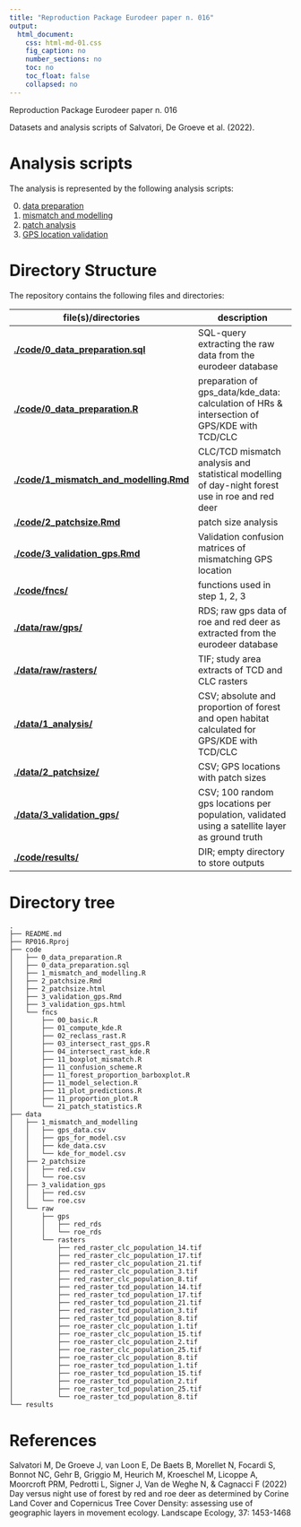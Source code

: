 ```yaml
---
title: "Reproduction Package Eurodeer paper n. 016"
output:
  html_document:
    css: html-md-01.css
    fig_caption: no
    number_sections: no
    toc: no
    toc_float: false
    collapsed: no
---
```


Reproduction Package Eurodeer paper n. 016

Datasets and analysis scripts of Salvatori, De Groeve et al. (2022).


# Analysis scripts 

The analysis is represented by the following analysis scripts:

0. [data preparation](https://euromammals.github.io/RP016/code/0_data_preparation.html)
1. [mismatch and modelling](https://euromammals.github.io/RP016/code/1_mismatch_and_modelling.html)
2. [patch analysis](https://euromammals.github.io/RP016/code/2_patchsize.html)
3. [GPS location validation](https://euromammals.github.io/RP016/code/3_validation_gps.html)

# Directory Structure 

The repository contains the following files and directories:


|  file(s)/directories                   |   description                                                                                      |
|----------------------------------------|----------------------------------------------------------------------------------------------------|
| **[./code/0_data_preparation.sql](https://github.com/EUROMAMMALS/RP016/blob/master/code/0_data_preparation.sql)**      | SQL-query extracting the raw data from the eurodeer database                                       |
| **[./code/0_data_preparation.R](https://github.com/EUROMAMMALS/RP016/blob/master/code/0_data_preparation.R)**        | preparation of gps_data/kde_data: calculation of HRs & intersection of GPS/KDE with TCD/CLC   | 
| **[./code/1_mismatch_and_modelling.Rmd](https://github.com/EUROMAMMALS/RP016/blob/master/code/1_mismatch_and_modelling.Rmd)**| CLC/TCD mismatch analysis and statistical modelling of day-night forest use in roe and red deer    | 
| **[./code/2_patchsize.Rmd](https://github.com/EUROMAMMALS/RP016/blob/master/code/2_patchsize.Rmd)**   | patch size analysis                                                                                | 
| **[./code/3_validation_gps.Rmd](https://github.com/EUROMAMMALS/RP016/blob/master/code/3_validation_gps.Rmd)**   | Validation confusion matrices of mismatching GPS location                                          | 
| **[./code/fncs/](https://github.com/EUROMAMMALS/RP016/blob/master/code/fncs/)**     | functions used in step 1, 2, 3                                                                     | 
| **[./data/raw/gps/](https://github.com/EUROMAMMALS/RP016/blob/master/data/raw/gps/)**       | RDS; raw gps data of roe and red deer as extracted from the eurodeer database                      |  
| **[./data/raw/rasters/](https://github.com/EUROMAMMALS/RP016/blob/master/data/raw/rasters/)**       | TIF; study area extracts of TCD and CLC rasters                                                    |  
| **[./data/1_analysis/](https://github.com/EUROMAMMALS/RP016/blob/master/data/1_analysis/)**             | CSV; absolute and proportion of forest and open habitat calculated for GPS/KDE with TCD/CLC        |  
| **[./data/2_patchsize/](https://github.com/EUROMAMMALS/RP016/blob/master/data/2_patchsize/)**             | CSV; GPS locations with patch sizes                                                                |  
| **[./data/3_validation_gps/](https://github.com/EUROMAMMALS/RP016/blob/master/data/3_validation_gps/)**         | CSV; 100 random gps locations per population, validated using a satellite layer as ground truth    |  
| **[./code/results/](https://github.com/EUROMAMMALS/RP016/blob/master/code/results/)**       | DIR; empty directory to store outputs      

# Directory tree 

```
. 
├── README.md
├── RP016.Rproj
├── code
│   ├── 0_data_preparation.R
│   ├── 0_data_preparation.sql
│   ├── 1_mismatch_and_modelling.R
│   ├── 2_patchsize.Rmd
│   ├── 2_patchsize.html
│   ├── 3_validation_gps.Rmd
│   ├── 3_validation_gps.html
│   └── fncs
│       ├── 00_basic.R
│       ├── 01_compute_kde.R
│       ├── 02_reclass_rast.R
│       ├── 03_intersect_rast_gps.R
│       ├── 04_intersect_rast_kde.R
│       ├── 11_boxplot_mismatch.R
│       ├── 11_confusion_scheme.R
│       ├── 11_forest_proportion_barboxplot.R
│       ├── 11_model_selection.R
│       ├── 11_plot_predictions.R
│       ├── 11_proportion_plot.R
│       └── 21_patch_statistics.R
├── data
│   ├── 1_mismatch_and_modelling
│   │   ├── gps_data.csv
│   │   ├── gps_for_model.csv
│   │   ├── kde_data.csv
│   │   └── kde_for_model.csv
│   ├── 2_patchsize
│   │   ├── red.csv
│   │   └── roe.csv
│   ├── 3_validation_gps
│   │   ├── red.csv
│   │   └── roe.csv
│   └── raw
│       ├── gps
│       │   ├── red_rds
│       │   └── roe_rds
│       └── rasters
│           ├── red_raster_clc_population_14.tif
│           ├── red_raster_clc_population_17.tif
│           ├── red_raster_clc_population_21.tif
│           ├── red_raster_clc_population_3.tif
│           ├── red_raster_clc_population_8.tif
│           ├── red_raster_tcd_population_14.tif
│           ├── red_raster_tcd_population_17.tif
│           ├── red_raster_tcd_population_21.tif
│           ├── red_raster_tcd_population_3.tif
│           ├── red_raster_tcd_population_8.tif
│           ├── roe_raster_clc_population_1.tif
│           ├── roe_raster_clc_population_15.tif
│           ├── roe_raster_clc_population_2.tif
│           ├── roe_raster_clc_population_25.tif
│           ├── roe_raster_clc_population_8.tif
│           ├── roe_raster_tcd_population_1.tif
│           ├── roe_raster_tcd_population_15.tif
│           ├── roe_raster_tcd_population_2.tif
│           ├── roe_raster_tcd_population_25.tif
│           └── roe_raster_tcd_population_8.tif
└── results
```


# References 

Salvatori M, De Groeve J, van Loon E, De Baets B, Morellet N, Focardi S, Bonnot NC,  Gehr B, Griggio M, Heurich M, Kroeschel M, Licoppe A, Moorcroft PRM, Pedrotti L, Signer J, Van de Weghe N, & Cagnacci F (2022) Day versus night use of forest by red and roe deer as determined by Corine Land Cover and Copernicus Tree Cover Density: assessing use of geographic layers in movement ecology. Landscape Ecology, 37: 1453-1468
